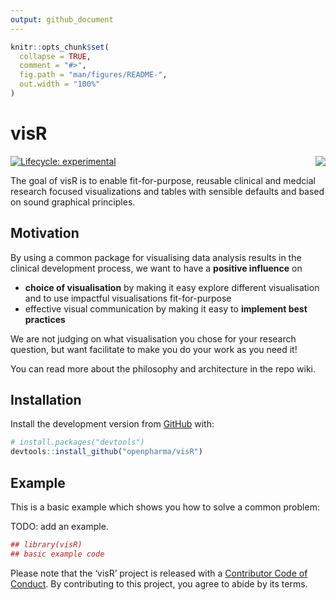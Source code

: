 ```yaml
---
output: github_document
---
```


<!-- README.md is generated from README.Rmd. Please edit that file -->

```r
knitr::opts_chunk$set(
  collapse = TRUE,
  comment = "#>",
  fig.path = "man/figures/README-",
  out.width = "100%"
)
```

# visR 

<img src="man/figures/logo.png" align="right" />

<!-- badges: start -->
[![Lifecycle: experimental](https://img.shields.io/badge/lifecycle-experimental-orange.svg)](https://www.tidyverse.org/lifecycle/#experimental)
<!-- badges: end -->

The goal of visR is to enable fit-for-purpose, reusable clinical and medcial research focused visualizations and tables 
with sensible defaults and based on sound graphical principles.

## Motivation
By using a common package for visualising data analysis results in the clinical development process, we want to have a **positive influence** on 

* **choice of visualisation** by making it easy explore different visualisation and to use impactful visualisations fit-for-purpose
* effective visual communication by making it easy to **implement best practices** 

We are not judging on what visualisation you chose for your research question, but want facilitate to make you do your work as you need it!

You can read more about the philosophy and architecture in the repo wiki.

## Installation

Install the development version from [GitHub](https://github.com/) with:

``` r
# install.packages("devtools")
devtools::install_github("openpharma/visR")
```

## Example

This is a basic example which shows you how to solve a common problem:

TODO: add an example. 

```r
## library(visR)
## basic example code
```

Please note that the 'visR' project is released with a [Contributor Code of Conduct](CODE_OF_CONDUCT.md). By contributing to this project, you agree to abide by its terms.
